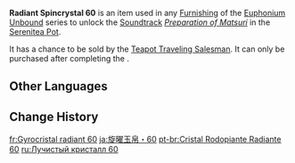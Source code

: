 {{Item Infobox
|id           = 141060
|image        = Item Radiant Spincrystal.png
|type         = Adventure Items
|group        = Radiant Spincrystals
|group2       = Inazuma Spincrystals
|quality      = 4
|invCategory  = Precious Items
|description  = This wondrous crystal contains a certain rhythm, like something beautiful woven from delicate silk. These items can be found throughout the mainland or from merchants who collect curios. The tune held within this crystal can be revivified in your [[Serenitea Pot]] using either "[[Euphonium Unbound: Winding]]" or "[[Euphonium Unbound: Soaring]]." The tune contained within this [[Radiant Spincrystal]] is "[[Preparation of Matsuri]]."
|source1      = [[Chubby]]
|track        = Preparation of Matsuri
}}
'''Radiant Spincrystal 60''' is an item used in any [[Furnishing]] of the [[Euphonium Unbound]] series to unlock the [[Soundtrack]] ''[[Preparation of Matsuri]]'' in the [[Serenitea Pot]].

It has a chance to be sold by the [[Teapot Traveling Salesman]]. It can only be purchased after completing the {{Quest|Ritou Escape Plan}}.

==Other Languages==
{{Other Languages
|default_hidden = 1
|en      = Radiant Spincrystal 60
|zhs     = 旋曜玉帛・其六十
|zhs_rm  = Xuán Yào Yùbó - Qí Liùshí
|zht     = 旋曜玉帛・其六十
|zht_rm  = Xuán Yào Yùbó - Qí Liùshí
|ja      = 旋曜玉帛・60
|ja_rm   = Sen'you Gyokuhaku - Rokujuu{{Assumed}}
|ko      = 빛나는 결정・60
|ko_rm   = Binnaneun Gyeoljeong - Yukssip
|es      = Girocristal radiante (60)
|fr      = Gyrocristal radiant 60
|ru      = Лучистый кристалл {{tt|60|}}
|th      = Radiant Spincrystal 60
|vi      = Ngọc Thạch Âm Vang 60
|de      = Strahlender Drehkristall LX
|id      = Radiant Spincrystal 60
|pt      = Cristal Rodopiante Radiante 60
|tr      = Parlak Burgu Kristal 60
|it      = Voltacristallo radioso 60
}}

==Change History==
{{Change History|2.6}}

[[fr:Gyrocristal radiant 60]]
[[ja:旋曜玉帛・60]]
[[pt-br:Cristal Rodopiante Radiante 60]]
[[ru:Лучистый кристалл 60]]